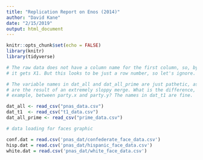```yaml
---
title: "Replication Report on Enos (2014)"
author: "David Kane"
date: "2/15/2019"
output: html_document
---
```


```r
knitr::opts_chunk$set(echo = FALSE)
library(knitr)
library(tidyverse)

# The raw data does not have a column name for the first column, so, by default
# it gets X1. But this looks to be just a row number, so let's ignore. 

# The variable names in dat_all and dat_all_prime are just pathetic, as if they
# are the result of an extremely sloppy merge. What is the difference, for
# example, between party.x and party.y? The names in dat_t1 are fine.

dat_all <- read_csv("pnas_data.csv")
dat_t1  <- read_csv("t1_data.csv")
dat_all_prime <- read_csv("prime_data.csv")

# data loading for faces graphic

conf.dat = read.csv('pnas_dat/confederate_face_data.csv')
hisp.dat = read.csv('pnas_dat/hispanic_face_data.csv')
white.dat = read.csv('pnas_dat/white_face_data.csv')

```

